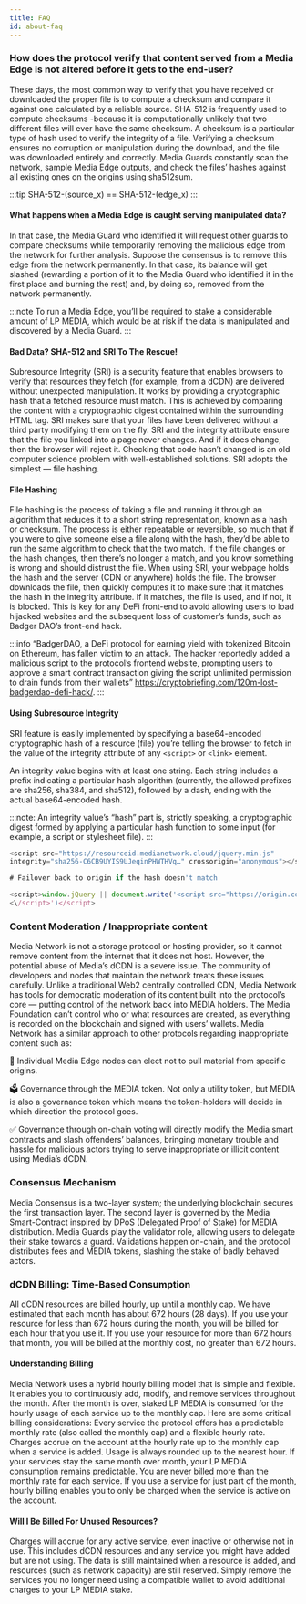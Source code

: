 ```yaml
---
title: FAQ
id: about-faq
---
```


### How does the protocol verify that content served from a Media Edge is not altered before it gets to the end-user?

These days, the most common way to verify that you have received or downloaded the proper file is to compute a checksum and compare it against one calculated by a reliable source. SHA-512 is frequently used to compute checksums -because it is computationally unlikely that two different files will ever have the same checksum. A checksum is a particular type of hash used to verify the integrity of a file. Verifying a checksum ensures no corruption or manipulation during the download, and the file was downloaded entirely and correctly. Media Guards constantly scan the network, sample Media Edge outputs, and check the files’ hashes against all existing ones on the origins using sha512sum.

:::tip
SHA-512-(source_x) == SHA-512-(edge_x) 
:::

#### What happens when a Media Edge is caught serving manipulated data?

In that case, the Media Guard who identified it will request other guards to compare checksums while temporarily removing the malicious edge from the network for further analysis. Suppose the consensus is to remove this edge from the network permanently. In that case, its balance will get slashed (rewarding a portion of it to the Media Guard who identified it in the first place and burning the rest) and, by doing so, removed from the network permanently.

:::note To run a Media Edge, you’ll be required to stake a considerable amount of LP MEDIA, which would be at risk if the data is manipulated and discovered by a Media Guard.
:::

#### Bad Data? SHA-512 and SRI To The Rescue!

Subresource Integrity (SRI) is a security feature that enables browsers to verify that resources they fetch (for example, from a dCDN) are delivered without unexpected manipulation. It works by providing a cryptographic hash that a fetched resource must match. This is achieved by comparing the content with a cryptographic digest contained within the surrounding HTML tag. SRI makes sure that your files have been delivered without a third party modifying them on the fly. SRI and the integrity attribute ensure that the file you linked into a page never changes. And if it does change, then the browser will reject it. Checking that code hasn’t changed is an old computer science problem with well-established solutions. SRI adopts the simplest — file hashing.

#### File Hashing

File hashing is the process of taking a file and running it through an algorithm that reduces it to a short string representation, known as a hash or checksum. The process is either repeatable or reversible, so much that if you were to give someone else a file along with the hash, they’d be able to run the same algorithm to check that the two match. If the file changes or the hash changes, then there’s no longer a match, and you know something is wrong and should distrust the file. When using SRI, your webpage holds the hash and the server (CDN or anywhere) holds the file. The browser downloads the file, then quickly computes it to make sure that it matches the hash in the integrity attribute. If it matches, the file is used, and if not, it is blocked. This is key for any DeFi front-end to avoid allowing users to load hijacked websites and the subsequent loss of customer’s funds, such as Badger DAO’s front-end hack.

:::info
“BadgerDAO, a DeFi protocol for earning yield with tokenized Bitcoin on Ethereum, has fallen victim to an attack. The hacker reportedly added a malicious script to the protocol’s frontend website, prompting users to approve a smart contract transaction giving the script unlimited permission to drain funds from their wallets” https://cryptobriefing.com/120m-lost-badgerdao-defi-hack/.
:::

#### Using Subresource Integrity

SRI feature is easily implemented by specifying a base64-encoded cryptographic hash of a resource (file) you’re telling the browser to fetch in the value of the integrity attribute of any ```<script>``` or ```<link>``` element.

An integrity value begins with at least one string. Each string includes a prefix indicating a particular hash algorithm (currently, the allowed prefixes are sha256, sha384, and sha512), followed by a dash, ending with the actual base64-encoded hash.

:::note: An integrity value’s “hash” part is, strictly speaking, a cryptographic digest formed by applying a particular hash function to some input (for example, a script or stylesheet file).
:::

```js
<script src="https://resourceid.medianetwork.cloud/jquery.min.js" 
integrity="sha256-C6CB9UYIS9UJeqinPHWTHVq…" crossorigin="anonymous"></script>

# Failover back to origin if the hash doesn't match

<script>window.jQuery || document.write('<script src="https://origin.com/jquery-.min.js">
<\/script>')</script>
```

### Content Moderation / Inappropriate content

Media Network is not a storage protocol or hosting provider, so it cannot remove content from the internet that it does not host. However, the potential abuse of Media’s dCDN is a severe issue. The community of developers and nodes that maintain the network treats these issues carefully. Unlike a traditional Web2 centrally controlled CDN, Media Network has tools for democratic moderation of its content built into the protocol’s core — putting control of the network back into MEDIA holders. The Media Foundation can’t control who or what resources are created, as everything is recorded on the blockchain and signed with users’ wallets. Media Network has a similar approach to other protocols regarding inappropriate content such as:

👀 Individual Media Edge nodes can elect not to pull material from specific origins.

🗳️ Governance through the MEDIA token. Not only a utility token, but MEDIA is also a governance token which means the token-holders will decide in which direction the protocol goes.

✅ Governance through on-chain voting will directly modify the Media smart contracts and slash offenders’ balances, bringing monetary trouble and hassle for malicious actors trying to serve inappropriate or illicit content using Media’s dCDN.


### Consensus Mechanism

Media Consensus is a two-layer system; the underlying blockchain secures the first transaction layer. The second layer is governed by the Media Smart-Contract inspired by DPoS (Delegated Proof of Stake) for MEDIA distribution. Media Guards play the validator role, allowing users to delegate their stake towards a guard. Validations happen on-chain, and the protocol distributes fees and MEDIA tokens, slashing the stake of badly behaved actors.

### dCDN Billing: Time-Based Consumption

All dCDN resources are billed hourly, up until a monthly cap. We have estimated that each month has about 672 hours (28 days). If you use your resource for less than 672 hours during the month, you will be billed for each hour that you use it. If you use your resource for more than 672 hours that month, you will be billed at the monthly cost, no greater than 672 hours.

#### Understanding Billing

Media Network uses a hybrid hourly billing model that is simple and flexible. It enables you to continuously add, modify, and remove services throughout the month. After the month is over, staked LP MEDIA is consumed for the hourly usage of each service up to the monthly cap. Here are some critical billing considerations: Every service the protocol offers has a predictable monthly rate (also called the monthly cap) and a flexible hourly rate. Charges accrue on the account at the hourly rate up to the monthly cap when a service is added. Usage is always rounded up to the nearest hour. If your services stay the same month over month, your LP MEDIA consumption remains predictable. You are never billed more than the monthly rate for each service. If you use a service for just part of the month, hourly billing enables you to only be charged when the service is active on the account.

#### Will I Be Billed For Unused Resources?

Charges will accrue for any active service, even inactive or otherwise not in use. This includes dCDN resources and any service you might have added but are not using. The data is still maintained when a resource is added, and resources (such as network capacity) are still reserved. Simply remove the services you no longer need using a compatible wallet to avoid additional charges to your LP MEDIA stake.




